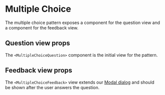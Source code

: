 
<Meta of={MultipleChoiceStories} />

# Multiple Choice

The multiple choice pattern exposes a component for the question view and a component for the feedback view.

## Question view props

The `<MultipleChoiceQuestion>` component is the initial view for the pattern.

<ArgTypes of={MultipleChoiceQuestion} />

## Feedback view props

The `<MultipleChoiceFeedback>` view extends our [Modal dialog](?path=/docs/modal--docs) and should be shown after the user answers the question.

<ArgTypes of={MultipleChoiceFeedback} />
